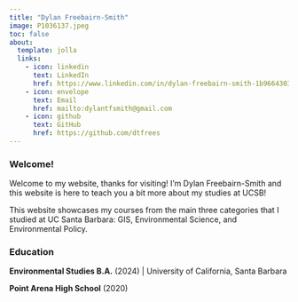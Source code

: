 ```yaml
---
title: "Dylan Freebairn-Smith"
image: P1036137.jpeg
toc: false
about: 
  template: jolla
  links:
    - icon: linkedin
      text: LinkedIn
      href: https://www.linkedin.com/in/dylan-freebairn-smith-1b9664303/
    - icon: envelope
      text: Email
      href: mailto:dylantfsmith@gmail.com
    - icon: github
      text: GitHub
      href: https://github.com/dtfrees
---
```


### Welcome!

Welcome to my website, thanks for visiting! I'm Dylan Freebairn-Smith and this website is here to teach you a bit more about my studies at UCSB!

This website showcases my courses from the main three categories that I studied at UC Santa Barbara: GIS, Environmental Science, and Environmental Policy.

### Education

**Environmental Studies B.A.** (2024) \| University of California, Santa Barbara

**Point Arena High School** (2020)
